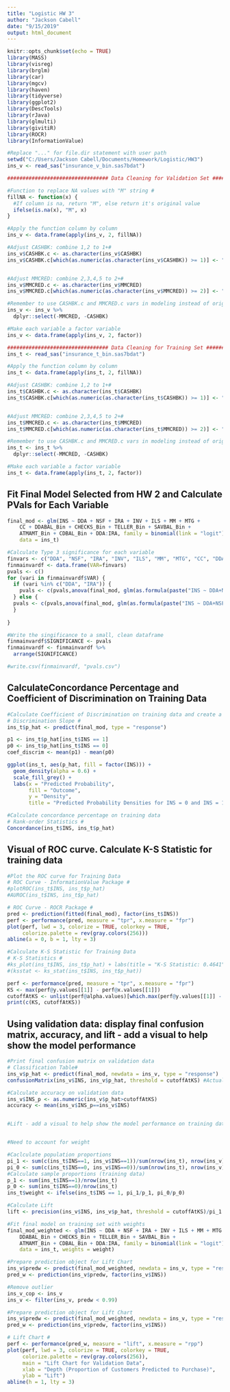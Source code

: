 ```yaml
---
title: "Logistic HW 3"
author: "Jackson Cabell"
date: "9/15/2019"
output: html_document
---
```


```r
knitr::opts_chunk$set(echo = TRUE)
library(MASS)
library(visreg)
library(brglm)
library(car)
library(mgcv)
library(haven)
library(tidyverse)
library(ggplot2)
library(DescTools)
library(rJava)
library(glmulti)
library(givitiR)
library(ROCR)
library(InformationValue)

#Replace "..." for file.dir statement with user path
setwd("C:/Users/Jackson Cabell/Documents/Homework/Logistic/HW3")
ins_v <- read_sas("insurance_v_bin.sas7bdat")

################################# Data Cleaning for Validation Set #################################################

#Function to replace NA values with "M" string #
fillNA <- function(x) {
  #If column is na, return "M", else return it's original value
  ifelse(is.na(x), "M", x)
}

#Apply the function column by column
ins_v <- data.frame(apply(ins_v, 2, fillNA))

#Adjust CASHBK: combine 1,2 to 1+#
ins_v$CASHBK.c <- as.character(ins_v$CASHBK)
ins_v$CASHBK.c[which(as.numeric(as.character(ins_v$CASHBK)) >= 1)] <- "1+"


#Adjust MMCRED: combine 2,3,4,5 to 2+#
ins_v$MMCRED.c <- as.character(ins_v$MMCRED)
ins_v$MMCRED.c[which(as.numeric(as.character(ins_v$MMCRED)) >= 2)] <- "2+"

#Remember to use CASHBK.c and MMCRED.c vars in modeling instead of originals#
ins_v <- ins_v %>%
  dplyr::select(-MMCRED, -CASHBK)

#Make each variable a factor variable
ins_v <- data.frame(apply(ins_v, 2, factor))

################################# Data Cleaning for Training Set #################################################
ins_t <- read_sas("insurance_t_bin.sas7bdat")

#Apply the function column by column
ins_t <- data.frame(apply(ins_t, 2, fillNA))

#Adjust CASHBK: combine 1,2 to 1+#
ins_t$CASHBK.c <- as.character(ins_t$CASHBK)
ins_t$CASHBK.c[which(as.numeric(as.character(ins_t$CASHBK)) >= 1)] <- "1+"


#Adjust MMCRED: combine 2,3,4,5 to 2+#
ins_t$MMCRED.c <- as.character(ins_t$MMCRED)
ins_t$MMCRED.c[which(as.numeric(as.character(ins_t$MMCRED)) >= 2)] <- "2+"

#Remember to use CASHBK.c and MMCRED.c vars in modeling instead of originals#
ins_t <- ins_t %>%
  dplyr::select(-MMCRED, -CASHBK)

#Make each variable a factor variable
ins_t <- data.frame(apply(ins_t, 2, factor))

```

## Fit Final Model Selected from HW 2 and Calculate PVals for Each Variable

```r
final_mod <- glm(INS ~ DDA + NSF + IRA + INV + ILS + MM + MTG + 
    CC + DDABAL_Bin + CHECKS_Bin + TELLER_Bin + SAVBAL_Bin + 
    ATMAMT_Bin + CDBAL_Bin + DDA:IRA, family = binomial(link = "logit"), 
    data = ins_t)

#Calculate Type 3 significance for each variable
finvars <- c("DDA", "NSF", "IRA", "INV", "ILS", "MM", "MTG", "CC", "DDABAL_Bin", "CHECKS_Bin", "TELLER_Bin", "SAVBAL_Bin", "ATMAMT_Bin", "CDBAL_Bin", "DDA:IRA")
finmainvardf <- data.frame(VAR=finvars)
pvals <- c()
for (vari in finmainvardf$VAR) {
  if (vari %in% c("DDA", "IRA")) {
    pvals <- c(pvals,anova(final_mod, glm(as.formula(paste("INS ~ DDA+NSF+IRA+INV+ILS+MM+MTG+CC+DDABAL_Bin+CHECKS_Bin+TELLER_Bin+SAVBAL_Bin+ATMAMT_Bin+CDBAL_Bin-", vari, sep="")), data = ins_t, family = binomial(link = "logit")), test = "LRT")[2,5])
  } else {
  pvals <- c(pvals,anova(final_mod, glm(as.formula(paste("INS ~ DDA+NSF+IRA+INV+ILS+MM+MTG+CC+DDABAL_Bin+CHECKS_Bin+TELLER_Bin+SAVBAL_Bin+ATMAMT_Bin+CDBAL_Bin+DDA:IRA-", vari, sep="")), data = ins_t, family = binomial(link = "logit")), test = "LRT")[2,5])
  }
  
}

#Write the singificance to a small, clean dataframe
finmainvardf$SIGNIFICANCE <- pvals
finmainvardf <- finmainvardf %>%
  arrange(SIGNIFICANCE)

#write.csv(finmainvardf, "pvals.csv")
```

## CalculateConcordance Percentage and Coefficient of Discrimination on Training Data

```r

#Calculate Coefficient of Discrimination on training data and create a visual of discrimination slope through histograms
# Discrimination Slope #
ins_t$p_hat <- predict(final_mod, type = "response")

p1 <- ins_t$p_hat[ins_t$INS == 1]
p0 <- ins_t$p_hat[ins_t$INS == 0]
coef_discrim <- mean(p1) - mean(p0)

ggplot(ins_t, aes(p_hat, fill = factor(INS))) +
  geom_density(alpha = 0.6) +
  scale_fill_grey() +
  labs(x = "Predicted Probability",
       fill = "Outcome",
       y = "Density",
       title = "Predicted Probability Densities for INS = 0 and INS = 1") + theme_classic() + theme(plot.title = element_text(hjust = 0.5))

#Calculate concordance percentage on training data
# Rank-order Statistics #
Concordance(ins_t$INS, ins_t$p_hat)
```

## Visual of  ROC curve. Calculate K-S Statistic for training data

```r
#Plot the ROC curve for Training Data
# ROC Curve - InformationValue Package #
#plotROC(ins_t$INS, ins_t$p_hat)
#AUROC(ins_t$INS, ins_t$p_hat)

# ROC Curve - ROCR Package #
pred <- prediction(fitted(final_mod), factor(ins_t$INS))
perf <- performance(pred, measure = "tpr", x.measure = "fpr")
plot(perf, lwd = 3, colorize = TRUE, colorkey = TRUE,
     colorize.palette = rev(gray.colors(256)))
abline(a = 0, b = 1, lty = 3)

#Calculate K-S Statistic for Training Data
# K-S Statistics #
#ks_plot(ins_t$INS, ins_t$p_hat) + labs(title = "K-S Statistic: 0.4641", x = "Rank")
#(ksstat <- ks_stat(ins_t$INS, ins_t$p_hat))

perf <- performance(pred, measure = "tpr", x.measure = "fpr")
KS <- max(perf@y.values[[1]] - perf@x.values[[1]])
cutoffAtKS <- unlist(perf@alpha.values)[which.max(perf@y.values[[1]] - perf@x.values[[1]])]
print(c(KS, cutoffAtKS))


```

## Using validation data: display final confusion matrix, accuracy, and lift - add a visual to help show the model performance

```r
#Print final confusion matrix on validation data
# Classification Table#
ins_v$p_hat <- predict(final_mod, newdata = ins_v, type = "response")
confusionMatrix(ins_v$INS, ins_v$p_hat, threshold = cutoffAtKS) #Actual is on the top, predicted is on left

#Calculate accuracy on validation data
ins_v$INS_p <- as.numeric(ins_v$p_hat>cutoffAtKS)
accuracy <- mean(ins_v$INS_p==ins_v$INS)


#Lift - add a visual to help show the model performance on training data


#Need to account for weight

#Caclculate population proportions
pi_1 <- sum(c(ins_t$INS==1, ins_v$INS==1))/sum(nrow(ins_t), nrow(ins_v))
pi_0 <- sum(c(ins_t$INS==0, ins_v$INS==0))/sum(nrow(ins_t), nrow(ins_v))
#Calculate sample proportions (training data)
p_1 <- sum(ins_t$INS==1)/nrow(ins_t)
p_0 <- sum(ins_t$INS==0)/nrow(ins_t)
ins_t$weight <- ifelse(ins_t$INS == 1, pi_1/p_1, pi_0/p_0)

#Calculate Lift
lift <- precision(ins_v$INS, ins_v$p_hat, threshold = cutoffAtKS)/pi_1

#Fit final model on training set with weights
final_mod_weighted <- glm(INS ~ DDA + NSF + IRA + INV + ILS + MM + MTG + CC +
    DDABAL_Bin + CHECKS_Bin + TELLER_Bin + SAVBAL_Bin + 
    ATMAMT_Bin + CDBAL_Bin + DDA:IRA, family = binomial(link = "logit"), 
    data = ins_t, weights = weight)

#Prepare prediction object for Lift Chart
ins_v$predw <- predict(final_mod_weighted, newdata = ins_v, type = "response")
pred_w <- prediction(ins_v$predw, factor(ins_v$INS))

#Remove outlier
ins_v_cop <- ins_v
ins_v <- filter(ins_v, predw < 0.99)

#Prepare prediction object for Lift Chart
ins_v$predw <- predict(final_mod_weighted, newdata = ins_v, type = "response")
pred_w <- prediction(ins_v$predw, factor(ins_v$INS))

# Lift Chart #
perf <- performance(pred_w, measure = "lift", x.measure = "rpp")
plot(perf, lwd = 3, colorize = TRUE, colorkey = TRUE,
     colorize.palette = rev(gray.colors(256)),
     main = "Lift Chart for Validation Data",
     xlab = "Depth (Proportion of Customers Predicted to Purchase)",
     ylab = "Lift")
abline(h = 1, lty = 3)


```























